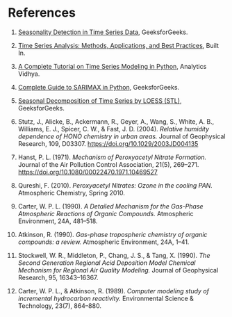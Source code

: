 # References

1. [Seasonality Detection in Time Series Data](https://www.geeksforgeeks.org/seasonality-detection-in-time-series-data/?ref=ml_lbp), GeeksforGeeks.

2. [Time Series Analysis: Methods, Applications, and Best Practices](https://builtin.com/data-science/time-series-model), Built In.

3. [A Complete Tutorial on Time Series Modeling in Python](https://www.analyticsvidhya.com/blog/2015/12/complete-tutorial-time-series-modeling/), Analytics Vidhya.

4. [Complete Guide to SARIMAX in Python](https://www.geeksforgeeks.org/complete-guide-to-sarimax-in-python/), GeeksforGeeks.

5. [Seasonal Decomposition of Time Series by LOESS (STL)](https://www.geeksforgeeks.org/seasonal-decomposition-of-time-series-by-loess-stl/), GeeksforGeeks.

6. Stutz, J., Alicke, B., Ackermann, R., Geyer, A., Wang, S., White, A. B., Williams, E. J., Spicer, C. W., & Fast, J. D. (2004). *Relative humidity dependence of HONO chemistry in urban areas.* Journal of Geophysical Research, 109, D03307. [https://doi.org/10.1029/2003JD004135](https://doi.org/10.1029/2003JD004135)

7. Hanst, P. L. (1971). *Mechanism of Peroxyacetyl Nitrate Formation.* Journal of the Air Pollution Control Association, 21(5), 269–271. [https://doi.org/10.1080/00022470.1971.10469527](https://doi.org/10.1080/00022470.1971.10469527)

8. Qureshi, F. (2010). *Peroxyacetyl Nitrates: Ozone in the cooling PAN.* Atmospheric Chemistry, Spring 2010.

9. Carter, W. P. L. (1990). *A Detailed Mechanism for the Gas-Phase Atmospheric Reactions of Organic Compounds.* Atmospheric Environment, 24A, 481–518.

10. Atkinson, R. (1990). *Gas-phase tropospheric chemistry of organic compounds: a review.* Atmospheric Environment, 24A, 1–41.

11. Stockwell, W. R., Middleton, P., Chang, J. S., & Tang, X. (1990). *The Second Generation Regional Acid Deposition Model Chemical Mechanism for Regional Air Quality Modeling.* Journal of Geophysical Research, 95, 16343–16367.

12. Carter, W. P. L., & Atkinson, R. (1989). *Computer modeling study of incremental hydrocarbon reactivity.* Environmental Science & Technology, 23(7), 864–880.

